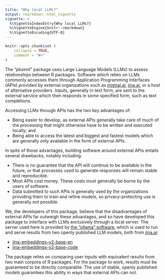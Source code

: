 ```yaml
---
title: "Why local LLMs?"
output: rmarkdown::html_vignette
vignette: >
  %\VignetteIndexEntry{Why local LLMs?}
  %\VignetteEngine{knitr::rmarkdown}
  %\VignetteEncoding{UTF-8}
---
```


```r
knitr::opts_chunk$set (
    collapse = TRUE,
    comment = "#>"
)
```

The "pksimil" package uses Large Language Models (LLMs) to assess relationships
between R packages. Software which relies on LLMs commonly accesses them
through Application Programming Interfaces (APIs) provided by external
organisations such as [mistral.ai](https://mistral.ai),
[jina.ai](https://jina.ai), or a host of alternative providers.
Inputs, generally in text form, are sent to the external service which then
responds in some specified form, such as text completions.

Accessing LLMs through APIs has the two key advantages of:

- Being easier to develop, as external APIs generally take care of much of the
processing that might otherwise have to be written and executed locally; and
- Being able to access the latest and biggest and fastest models which are
generally only available in the form of external APIs.

In spite of those advantages, building software around external APIs entails
several drawbacks, notably including:

- There is no guarantee that the API will continue to be available in the
future, or that processes used to generate responses will remain stable and
reproducible.
- Most APIs cost money. These costs must generally be borne by the users of
software.
- Data submitted to such APIs is generally used by the organizations providing
them to train and refine models, so privacy-protecting use is generally not
possible.

We, the developers of this package, believe that the disadvantages of external
APIs far outweigh these advantages, and so have developed this package to
interface with LLMs exclusively through a local server. The server used here is
provided by [the "ollama" software](https://ollama.com), which is used to run
and serve results from two openly published LLM models, both from
[jina.ai](https://jina.ai):

- [jina-embeddings-v2-base-en](https://huggingface.co/jinaai/jina-embeddings-v2-base-en)
- [jina-embeddings-v2-base-code](https://huggingface.co/jinaai/jina-embeddings-v2-base-code)

The package relies on comparing user inputs with equivalent results from two
main corpora of R packages. For the package to work, results must be guaranteed
to be directly comparable. The use of stable, openly published models
guarantees this ability in ways that external APIs can not.
